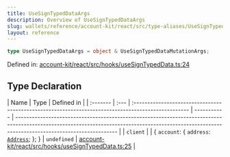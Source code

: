 ```yaml
---
title: UseSignTypedDataArgs
description: Overview of UseSignTypedDataArgs
slug: wallets/reference/account-kit/react/src/type-aliases/UseSignTypedDataArgs
layout: reference
---
```


```ts
type UseSignTypedDataArgs = object & UseSignTypedDataMutationArgs;
```

Defined in: [account-kit/react/src/hooks/useSignTypedData.ts:24](https://github.com/alchemyplatform/aa-sdk/blob/49e74eee8606f480b200b4612d00d950da8a8742/account-kit/react/src/hooks/useSignTypedData.ts#L24)

## Type Declaration

| Name     | Type | Defined in                                                                                          |
| :------- | :--- | :-------------------------------------------------------------------------------------------------- | ----------- | ------------------------------------------------------------------------------------------------------------------------------------------------------------------------------------------------- |
| `client` |      | \{ `account`: \{ `address`: [`Address`](../../../../aa-sdk/core/src/type-aliases/Address.mdx); }; } | `undefined` | [account-kit/react/src/hooks/useSignTypedData.ts:25](https://github.com/alchemyplatform/aa-sdk/blob/49e74eee8606f480b200b4612d00d950da8a8742/account-kit/react/src/hooks/useSignTypedData.ts#L25) |
